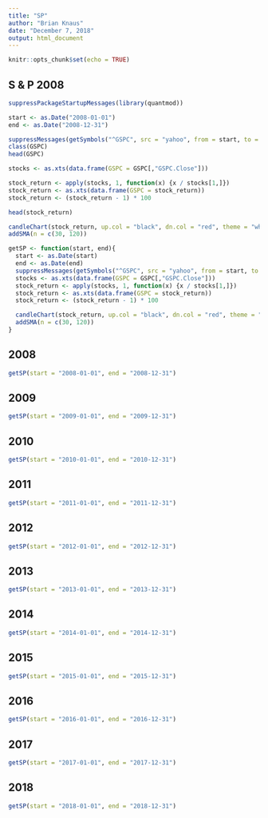 ```yaml
---
title: "SP"
author: "Brian Knaus"
date: "December 7, 2018"
output: html_document
---
```


```r
knitr::opts_chunk$set(echo = TRUE)
```


## S & P 2008

```r
suppressPackageStartupMessages(library(quantmod))
```

```r
start <- as.Date("2008-01-01")
end <- as.Date("2008-12-31")

suppressMessages(getSymbols("^GSPC", src = "yahoo", from = start, to = end))
class(GSPC)
head(GSPC)

stocks <- as.xts(data.frame(GSPC = GSPC[,"GSPC.Close"]))

stock_return <- apply(stocks, 1, function(x) {x / stocks[1,]})
stock_return <- as.xts(data.frame(GSPC = stock_return))
stock_return <- (stock_return - 1) * 100

head(stock_return)
```


```r
candleChart(stock_return, up.col = "black", dn.col = "red", theme = "white")
addSMA(n = c(30, 120))
```




```r
getSP <- function(start, end){
  start <- as.Date(start)
  end <- as.Date(end)
  suppressMessages(getSymbols("^GSPC", src = "yahoo", from = start, to = end))
  stocks <- as.xts(data.frame(GSPC = GSPC[,"GSPC.Close"]))
  stock_return <- apply(stocks, 1, function(x) {x / stocks[1,]})
  stock_return <- as.xts(data.frame(GSPC = stock_return))
  stock_return <- (stock_return - 1) * 100

  candleChart(stock_return, up.col = "black", dn.col = "red", theme = "white")
  addSMA(n = c(30, 120))
}
```


## 2008

```r
getSP(start = "2008-01-01", end = "2008-12-31")
```


## 2009

```r
getSP(start = "2009-01-01", end = "2009-12-31")
```


## 2010

```r
getSP(start = "2010-01-01", end = "2010-12-31")
```


## 2011

```r
getSP(start = "2011-01-01", end = "2011-12-31")
```


## 2012

```r
getSP(start = "2012-01-01", end = "2012-12-31")
```


## 2013

```r
getSP(start = "2013-01-01", end = "2013-12-31")
```

## 2014

```r
getSP(start = "2014-01-01", end = "2014-12-31")
```


## 2015

```r
getSP(start = "2015-01-01", end = "2015-12-31")
```


## 2016

```r
getSP(start = "2016-01-01", end = "2016-12-31")
```


## 2017

```r
getSP(start = "2017-01-01", end = "2017-12-31")
```


## 2018

```r
getSP(start = "2018-01-01", end = "2018-12-31")
```


